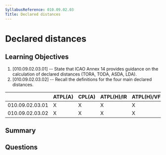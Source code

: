 ```yaml
---
SyllabusReference: 010.09.02.03
Title: Declared distances
---
```


# Declared distances

## Learning Objectives

1. [010.09.02.03.01] -- State that ICAO Annex 14 provides guidance on the
   calculation of declared distances (TORA, TODA, ASDA, LDA).
2. [010.09.02.03.02] -- Recall the definitions for the four main declared
   distances.

|                 | ATPL(A) | CPL(A) | ATPL(H)/IR | ATPL(H)/VFR | CPL(H) | IR  | CBIR(A) |
| --------------- | ------- | ------ | ---------- | ----------- | ------ | --- | ------- |
| 010.09.02.03.01 | X       | X      | X          | X           | X      | X   |         |
| 010.09.02.03.02 | X       | X      | X          | X           | X      | X   |         |

## Summary

## Questions
